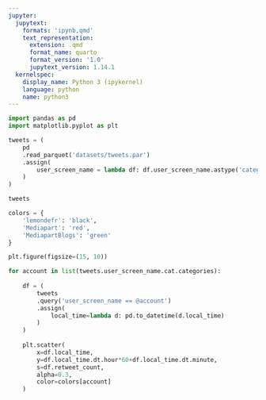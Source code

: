 ```yaml
---
jupyter:
  jupytext:
    formats: 'ipynb,qmd'
    text_representation:
      extension: .qmd
      format_name: quarto
      format_version: '1.0'
      jupytext_version: 1.14.1
  kernelspec:
    display_name: Python 3 (ipykernel)
    language: python
    name: python3
---
```


```python
import pandas as pd
import matplotlib.pyplot as plt
```

```python
tweets = (
    pd
    .read_parquet('datasets/tweets.par')
    .assign(
        user_screen_name = lambda df: df.user_screen_name.astype('category')
    )
)

tweets
```

```python
colors = {
    'lemondefr': 'black',
    'Mediapart': 'red',
    'MediapartBlogs': 'green'
}

plt.figure(figsize=(15, 10))

for account in list(tweets.user_screen_name.cat.categories):
    
    df = (
        tweets
        .query('user_screen_name == @account')
        .assign(
            local_time=lambda d: pd.to_datetime(d.local_time)
        )
    )
    
    plt.scatter(
        x=df.local_time,
        y=df.local_time.dt.hour*60+df.local_time.dt.minute,
        s=df.retweet_count,
        alpha=0.3,
        color=colors[account]
    )
```

